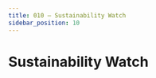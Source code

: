 ```yaml
---
title: 010 — Sustainability Watch
sidebar_position: 10
---
```


```{=mdx}
import Figure from '/src/components/Figure'
import Watch from '../images/ai-watch.png'
```

# Sustainability Watch

<Figure caption="Sustainability Watch" src={Watch} />
